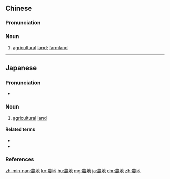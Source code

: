 {{also|农地}}
==Chinese==
{{zh-forms|s=农地}}

===Pronunciation===
{{zh-pron
|m=nóngdì
|c=nung4 dei6
|mn=lông-tē/lông-tōe
|cat=n
}}

===Noun===
{{zh-noun}}

# [[agricultural]] [[land]]; [[farmland]]

----

==Japanese==
{{ja-kanjitab|のう|ち|yomi=o}}

===Pronunciation===
* {{ja-pron|のうち|y=o|acc=1|acc_ref=NHK}}

===Noun===
{{ja-noun|のうち}}

# [[agricultural]] [[land]]

====Related terms====
* {{l|ja|田}}
* {{l|ja|畑}}

===References===
<references/>

[[zh-min-nan:農地]]
[[ko:農地]]
[[hu:農地]]
[[mg:農地]]
[[ja:農地]]
[[chr:農地]]
[[zh:農地]]